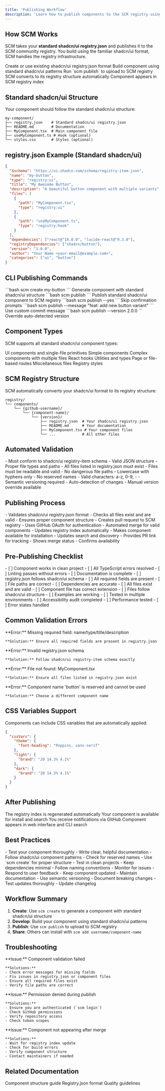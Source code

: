 ```yaml
---
title: 'Publishing Workflow'
description: 'Learn how to publish components to the SCM registry using standard shadcn/ui registry.json format.'
---
```


## How SCM Works

SCM takes your **standard shadcn/ui registry.json** and publishes it to the SCM community registry. You build using the familiar shadcn/ui format, SCM handles the registry infrastructure.

<Steps>
  <Step title="Use shadcn/ui Format">
    Create or use existing shadcn/ui registry.json format
  </Step>
  <Step title="Develop Component">
    Build component using standard shadcn/ui patterns
  </Step>
  <Step title="Publish via SCM">
    Run `scm publish` to upload to SCM registry
  </Step>
  <Step title="SCM Processing">
    SCM converts to its registry structure automatically
  </Step>
  <Step title="Available">
    Component appears in SCM registry index
  </Step>
</Steps>

## Standard shadcn/ui Structure

Your component should follow the standard shadcn/ui structure:

```
my-component/
├── registry.json    # Standard shadcn/ui registry.json
├── README.md        # Documentation
├── MyComponent.tsx  # Main component file
├── useMyComponent.ts # Hook (optional)
└── styles.css       # Styles (optional)
```

## registry.json Example (Standard shadcn/ui)

```json
{
  "$schema": "https://ui.shadcn.com/schema/registry-item.json",
  "name": "my-button",
  "type": "registry:ui",
  "title": "My Awesome Button",
  "description": "A beautiful button component with multiple variants",
  "files": [
    {
      "path": "MyComponent.tsx",
      "type": "registry:ui"
    },
    {
      "path": "useMyComponent.ts",
      "type": "registry:hook"
    }
  ],
  "dependencies": ["react@^18.0.0", "lucide-react@^0.3.0"],
  "registryDependencies": ["shadcn/button"],
  "version": "1.0.0",
  "author": "Your Name <your-email@example.com>",
  "categories": ["ui", "button"]
}
```

## CLI Publishing Commands

<CodeGroup>
  <CodeGroupItem title="Create Component">
    ```bash
    scm create my-button
    ```
    Generate component with standard shadcn/ui structure
  </CodeGroupItem>
  <CodeGroupItem title="Basic Publish">
    ```bash
    scm publish
    ```
    Publish standard shadcn/ui component to SCM registry
  </CodeGroupItem>
  <CodeGroupItem title="Skip Confirmation">
    ```bash
    scm publish --yes
    ```
    Skip confirmation prompts
  </CodeGroupItem>
  <CodeGroupItem title="Custom Message">
    ```bash
    scm publish --message "feat: add new button variant"
    ```
    Use custom commit message
  </CodeGroupItem>
  <CodeGroupItem title="Manual Version">
    ```bash
    scm publish --version 2.0.0
    ```
    Override auto-detected version
  </CodeGroupItem>
</CodeGroup>

## Component Types

SCM supports all standard shadcn/ui component types:

<CardGroup cols={2}>
  <Card title="registry:ui">
    UI components and single-file primitives
  </Card>
  <Card title="registry:component">
    Simple components
  </Card>
  <Card title="registry:block">
    Complex components with multiple files
  </Card>
  <Card title="registry:hook">
    React hooks
  </Card>
  <Card title="registry:lib">
    Utilities and types
  </Card>
  <Card title="registry:page">
    Page or file-based routes
  </Card>
  <Card title="registry:file">
    Miscellaneous files
  </Card>
  <Card title="registry:style">
    Registry styles
  </Card>
</CardGroup>

## SCM Registry Structure

SCM automatically converts your shadcn/ui format to its registry structure:

```
registry/
└── components/
    └── {github-username}/
        └── {component-name}/
            └── {version}/
                ├── registry.json  # Your shadcn/ui registry.json
                ├── README.md      # Your documentation
                ├── MyComponent.tsx # Your component files
                └── ...            # All other files
```

## Automated Validation

<CardGroup cols={2}>
  <Card title="shadcn/ui Schema">
    - Must conform to shadcn/ui registry-item schema
    - Valid JSON structure
    - Proper file types and paths
  </Card>
  <Card title="File Validation">
    - All files listed in registry.json must exist
    - Files must be readable and valid
    - No dangerous file paths
  </Card>
  <Card title="Naming Rules">
    - Lowercase with hyphens only
    - No reserved names
    - Valid characters: a-z, 0-9, -
  </Card>
  <Card title="Version Management">
    - Semantic versioning required
    - Auto-detection of changes
    - Manual version override available
  </Card>
</CardGroup>

## Publishing Process

<CardGroup cols={2}>
  <Card title="Validation">
    - Validates shadcn/ui registry.json format
    - Checks all files exist and are valid
    - Ensures proper component structure
  </Card>
  <Card title="GitHub Integration">
    - Creates pull request to SCM registry
    - Uses GitHub OAuth for authentication
    - Automated merge for valid components
  </Card>
  <Card title="Registry Update">
    - Updates registry index automatically
    - Makes component available for installation
    - Updates search and discovery
  </Card>
  <Card title="Notification">
    - Provides PR link for tracking
    - Shows merge status
    - Confirms availability
  </Card>
</CardGroup>

## Pre-Publishing Checklist

<CardGroup cols={2}>
  <Card title="Component Quality">
    - [ ] Component works in clean project
    - [ ] All TypeScript errors resolved
    - [ ] Linting passes without errors
    - [ ] Documentation is complete
  </Card>
  <Card title="shadcn/ui Format">
    - [ ] registry.json follows shadcn/ui schema
    - [ ] All required fields are present
    - [ ] File paths are correct
    - [ ] Dependencies are accurate
  </Card>
  <Card title="Files">
    - [ ] All files exist and are valid
    - [ ] Component file has correct extension
    - [ ] Files follow shadcn/ui structure
    - [ ] Examples are working
  </Card>
  <Card title="Testing">
    - [ ] Tested in multiple environments
    - [ ] Accessibility audit completed
    - [ ] Performance tested
    - [ ] Error states handled
  </Card>
</CardGroup>

## Common Validation Errors

<CardGroup cols={2}>
  <Card title="Missing Fields">
    **Error:** Missing required field: name/type/title/description
    
    **Solution:** Ensure all required fields are present in registry.json
  </Card>
  <Card title="Invalid Schema">
    **Error:** Invalid registry.json schema
    
    **Solution:** Follow shadcn/ui registry-item schema exactly
  </Card>
  <Card title="File Not Found">
    **Error:** File not found: MyComponent.tsx
    
    **Solution:** Ensure all files listed in registry.json exist
  </Card>
  <Card title="Reserved Name">
    **Error:** Component name 'button' is reserved and cannot be used
    
    **Solution:** Choose a different component name
  </Card>
</CardGroup>

## CSS Variables Support

Components can include CSS variables that are automatically applied:

```json
{
  "cssVars": {
    "theme": {
      "font-heading": "Poppins, sans-serif"
    },
    "light": {
      "brand": "20 14.3% 4.1%"
    },
    "dark": {
      "brand": "20 14.3% 4.1%"
    }
  }
}
```

## After Publishing

<CardGroup cols={2}>
  <Card title="Registry Index">
    The registry index is regenerated automatically
  </Card>
  <Card title="Availability">
    Your component is available for install and search
  </Card>
  <Card title="Notifications">
    You receive notifications via GitHub
  </Card>
  <Card title="Discovery">
    Component appears in web interface and CLI search
  </Card>
</CardGroup>

## Best Practices

<CardGroup cols={2}>
  <Card title="Before Publishing">
    - Test your component thoroughly
    - Write clear, helpful documentation
    - Follow shadcn/ui component patterns
    - Check for reserved names
  </Card>
  <Card title="During Development">
    - Use `scm create` for proper structure
    - Test in clean projects
    - Keep dependencies minimal
    - Follow naming conventions
  </Card>
  <Card title="After Publishing">
    - Monitor for issues
    - Respond to user feedback
    - Keep component updated
    - Maintain documentation
  </Card>
  <Card title="Version Management">
    - Use semantic versioning
    - Document breaking changes
    - Test updates thoroughly
    - Update changelog
  </Card>
</CardGroup>

## Workflow Summary

1. **Create**: Use `scm create` to generate a component with standard shadcn/ui structure
2. **Develop**: Build your component using standard shadcn/ui patterns
3. **Publish**: Use `scm publish` to upload to SCM registry
4. **Share**: Others can install with `scm add username/component-name`

## Troubleshooting

<CardGroup cols={2}>
  <Card title="Validation Failed">
    **Issue:** Component validation failed
    
    **Solutions:**
    - Check error messages for missing fields
    - Fix issues in registry.json or component files
    - Ensure all required files exist
    - Verify file paths are correct
  </Card>
  <Card title="Permission Denied">
    **Issue:** Permission denied during publish
    
    **Solutions:**
    - Ensure you are authenticated (`scm login`)
    - Check GitHub permissions
    - Verify repository access
    - Check token scopes
  </Card>
  <Card title="Component Not Showing">
    **Issue:** Component not appearing after merge
    
    **Solutions:**
    - Wait for registry index update
    - Check for build errors
    - Verify component structure
    - Contact maintainers if needed
  </Card>
</CardGroup>

## Related Documentation

<CardGroup cols={2}>
  <Card title="Component Structure" href="/registry/component-structure">
    Component structure guide
  </Card>
  <Card title="Metadata Format" href="/registry/metadata">
    Registry.json format
  </Card>
  <Card title="Quality Guidelines" href="/registry/guidelines">
    Quality guidelines
  </Card>
</CardGroup> 